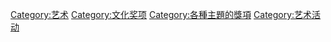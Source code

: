 {{Catnav|頁面分類|艺术}}
{{Catnav|頁面分類|…|獎項}}

[[Category:艺术|Category:艺术]]
[[Category:文化奖项|Category:文化奖项]]
[[Category:各種主題的獎項|Category:各種主題的獎項]]
[[Category:艺术活动|Category:艺术活动]]